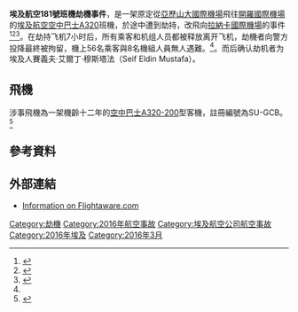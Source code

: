 {{Infobox aircraft occurrence
|occurrence_type = 劫機
|name = 埃及航空181號班機劫機事件
|image = File:Airbus A320-232, EgyptAir JP6684212.jpg
|caption = 遭劫機的[[空中巴士A320|空中巴士A320]](註冊編號為SU-GCB)
|date = 2016年3月29日
|type = [[劫機|劫機]]，飛機安全[[降落|降落]]，行兇者最終被[[拘捕|拘捕]]
|site = [[賽普勒斯|賽普勒斯]][[拉納卡|拉納卡]]
|passengers = 56
|crew = 8
|fatalities = 0
|survivors = 64(全部)<ref name="BBC1">{{cite news|title=EgyptAir hijack: Jet lands at Larnaca airport|url=http://www.bbc.com/news/world-middle-east-35915139|accessdate=2016-03-29|publisher=BBC News|date=2016-03-29|archive-date=2020-11-08|archive-url=https://web.archive.org/web/20201108145335/https://www.bbc.com/news/world-middle-east-35915139|dead-url=no}}</ref> 
|aircraft_type = [[空中巴士A320|A320]]
|operator = [[埃及航空|埃及航空]]
|tail_number = SU-GCB
|origin = [[埃及|埃及]][[亞歷山大港|亞歷山大港]][[亞歷山大國際機場|亞歷山大國際機場]]
|destination = [[埃及|埃及]][[開羅|開羅]][[開羅國際機場|開羅國際機場]]
}}
'''埃及航空181號班機劫機事件'''，是一架原定從[[亞歷山大國際機場|亞歷山大國際機場]]飛往[[開羅國際機場|開羅國際機場]]的[[埃及航空|埃及航空]][[空中巴士A320|空中巴士A320]]班機，於途中遭到劫持，改飛向[[拉納卡國際機場|拉納卡國際機場]]的事件<ref name="BBC2">{{cite news|title='Hijacked' Egypt plane lands in Cyprus|url=http://www.bbc.com/news/world-middle-east-35915139|accessdate=2016-03-29|work=[[BBC|BBC]]|date=2016-03-29|archive-date=2020-11-08|archive-url=https://web.archive.org/web/20201108145335/https://www.bbc.com/news/world-middle-east-35915139|dead-url=no}}</ref><ref name="Ekathimerini">{{cite news|title=Hijacking suspected behind Egypt Air flight landing in Cyprus|url=http://www.ekathimerini.com/207398/article/ekathimerini/news/hijacking-suspected-behind-egypt-air-flight-landing-in-cyprus|accessdate=2016-03-29|work=Ekathimerini.com|date=2016-03-29|archive-date=2020-11-08|archive-url=https://web.archive.org/web/20201108115141/http://www.ekathimerini.com/207398/article/ekathimerini/news/hijacking-suspected-behind-egypt-air-flight-landing-in-cyprus|dead-url=no}}</ref><ref name="Dearden">{{cite news|last1=Dearden|first1=Lizzie|title=EgyptAir plane with 82 passengers on board 'hijacked'|url=http://www.independent.co.uk/news/world/europe/egyptair-plane-hijacked-lanarca-airport-cyprus-cairo-alexandria-a6957366.html|accessdate=2016-03-29|work=The Independent|date=2016-03-29|archive-date=2020-11-08|archive-url=https://web.archive.org/web/20201108103012/http://www.independent.co.uk/news/world/europe/egyptair-plane-hijacked-lanarca-airport-cyprus-cairo-alexandria-a6957366.html|dead-url=no}}</ref>。在劫持飞机7小时后，所有乘客和机组人员都被释放离开飞机，劫機者向警方投降最終被拘留，機上56名乘客與8名機組人員無人遇難。<ref name="BBC1" />。而后确认劫机者为埃及人賽義夫·艾爾丁·穆斯塔法（Seif Eldin Mustafa）。

== 飛機 ==
涉事飛機為一架機齡十二年的[[空中巴士|空中巴士]][[A320|A320-200]]型客機，註冊編號為SU-GCB。<ref>{{Cite web |url=http://www.airfleets.net/ficheapp/plane-a320-2079.htm |title=存档副本 |accessdate=2016-03-29 |archive-date=2019-12-06 |archive-url=https://web.archive.org/web/20191206131115/https://www.airfleets.net/ficheapp/plane-a320-2079.htm |dead-url=no }}</ref>

== 參考資料 ==
{{Reflist}}

== 外部連結 ==
* [https://flightaware.com/live/flight/MSR181/history/20160329/0430Z/HEBA/LCLK Information on Flightaware.com] {{Wayback|url=https://flightaware.com/live/flight/MSR181/history/20160329/0430Z/HEBA/LCLK |date=20190920180840 }}

{{2016年航空事故}}

[[Category:劫機|Category:劫機]]
[[Category:2016年航空事故|Category:2016年航空事故]]
[[Category:埃及航空公司航空事故|Category:埃及航空公司航空事故]]
[[Category:2016年埃及|Category:2016年埃及]]
[[Category:2016年3月|Category:2016年3月]]